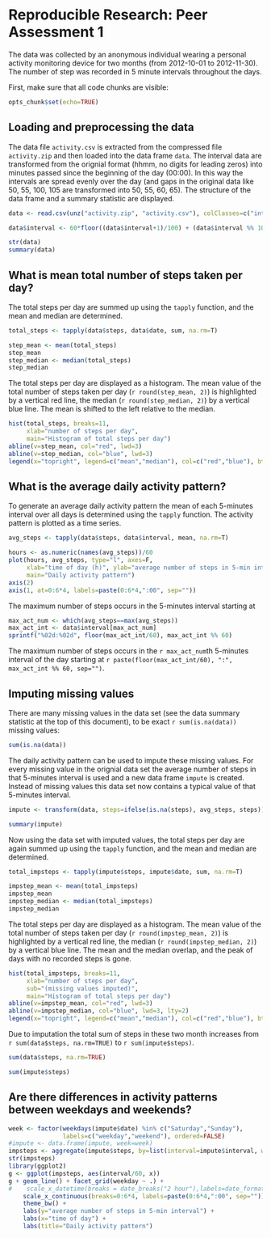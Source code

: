 # Reproducible Research: Peer Assessment 1

The data was collected by an anonymous individual wearing a personal activity monitoring device for two months
(from 2012-10-01 to 2012-11-30). 
The number of step was recorded in 5 minute intervals throughout the days.

First, make sure that all code chunks are visible:
```r
opts_chunk$set(echo=TRUE)
```

## Loading and preprocessing the data

The data file `activity.csv` is extracted from the compressed file `activity.zip` and then loaded into the data frame `data`.
The interval data are transformed from the orignial format (hhmm, no digits for leading zeros) 
into minutes passed since the beginning of the day (00:00).
In this way the intervals are spread evenly over the day 
(and gaps in the original data like 50, 55, 100, 105 are transformed into 50, 55, 60, 65).
The structure of the data frame and a summary statistic are displayed.
```r
data <- read.csv(unz("activity.zip", "activity.csv"), colClasses=c("integer", "Date", "integer"))

data$interval <- 60*floor((data$interval+1)/100) + (data$interval %% 100)

str(data)
summary(data)
```


## What is mean total number of steps taken per day?

The total steps per day are summed up using the `tapply` function, and the mean and median are determined.
```r
total_steps <- tapply(data$steps, data$date, sum, na.rm=T)

step_mean <- mean(total_steps)
step_mean
step_median <- median(total_steps)
step_median
```

The total steps per day are displayed as a histogram.
The mean value of the total number of steps taken per day (`r round(step_mean, 2)`) is highlighted by a vertical red line, 
the median (`r round(step_median, 2)`) by a vertical blue line.
The mean is shifted to the left relative to the median.
```r
hist(total_steps, breaks=11, 
     xlab="number of steps per day", 
     main="Histogram of total steps per day")
abline(v=step_mean, col="red", lwd=3)
abline(v=step_median, col="blue", lwd=3)
legend(x="topright", legend=c("mean","median"), col=c("red","blue"), bty="n", lwd=3)
```


## What is the average daily activity pattern?

To generate an average daily activity pattern the mean of each 5-minutes interval over all days is determined using the `tapply` function. 
The activity pattern is plotted as a time series.
```r
avg_steps <- tapply(data$steps, data$interval, mean, na.rm=T)

hours <- as.numeric(names(avg_steps))/60
plot(hours, avg_steps, type="l", axes=F,
     xlab="time of day (h)", ylab="average number of steps in 5-min interval",
     main="Daily activity pattern")
axis(2)
axis(1, at=0:6*4, labels=paste(0:6*4,":00", sep=""))
```

The maximum number of steps occurs in the 5-minutes interval starting at
```r
max_act_num <- which(avg_steps==max(avg_steps))
max_act_int <- data$interval[max_act_num]
sprintf("%02d:%02d", floor(max_act_int/60), max_act_int %% 60)
```

The maximum number of steps occurs in the `r max_act_num`th 5-minutes interval of the day 
starting at `r paste(floor(max_act_int/60), ":", max_act_int %% 60, sep="")`.

## Imputing missing values
There are many missing values in the data set (see the data summary statistic at the top of this document), to be exact `r sum(is.na(data))` 
missing values:
```r
sum(is.na(data))
```

The daily activity pattern can be used to impute these missing values. For every missing value in the orignial data set 
the average number of steps in that 5-minutes interval is used and a new data frame `impute` is created. 
Instead of missing values this data set now contains a typical value of that 5-minutes interval.
```r
impute <- transform(data, steps=ifelse(is.na(steps), avg_steps, steps))

summary(impute)
```

Now using the data set with imputed values, the total steps per day are again summed up using the `tapply` function, 
and the mean and median are determined.
```r
total_impsteps <- tapply(impute$steps, impute$date, sum, na.rm=T)

impstep_mean <- mean(total_impsteps)
impstep_mean
impstep_median <- median(total_impsteps)
impstep_median
```

The total steps per day are displayed as a histogram.
The mean value of the total number of steps taken per day (`r round(impstep_mean, 2)`) is highlighted by a vertical red line, 
the median (`r round(impstep_median, 2)`) by a vertical blue line.
The mean and the median overlap, and the peak of days with no recorded steps is gone.
```r
hist(total_impsteps, breaks=11, 
     xlab="number of steps per day", 
     sub="(missing values imputed)",
     main="Histogram of total steps per day")
abline(v=impstep_mean, col="red", lwd=3)
abline(v=impstep_median, col="blue", lwd=3, lty=2)
legend(x="topright", legend=c("mean","median"), col=c("red","blue"), bty="n", lwd=3)
```

Due to imputation the total sum of steps in these two month increases from `r sum(data$steps, na.rm=TRUE)` to `r sum(impute$steps)`.
```r
sum(data$steps, na.rm=TRUE)

sum(impute$steps)
```


## Are there differences in activity patterns between weekdays and weekends?
```r
week <- factor(weekdays(impute$date) %in% c("Saturday","Sunday"), 
               labels=c("weekday","weekend"), ordered=FALSE)
#impute <- data.frame(impute, week=week)
impsteps <- aggregate(impute$steps, by=list(interval=impute$interval, weekday=week), mean)
str(impsteps)
library(ggplot2)
g <- ggplot(impsteps, aes(interval/60, x))
g + geom_line() + facet_grid(weekday ~ .) +
#    scale_x_datetime(breaks = date_breaks("2 hour"),labels=date_format("%H:%M")) +
    scale_x_continuous(breaks=0:6*4, labels=paste(0:6*4,":00", sep="")) +
    theme_bw() +
    labs(y="average number of steps in 5-min interval") +
    labs(x="time of day") +
    labs(title="Daily activity pattern")
```

